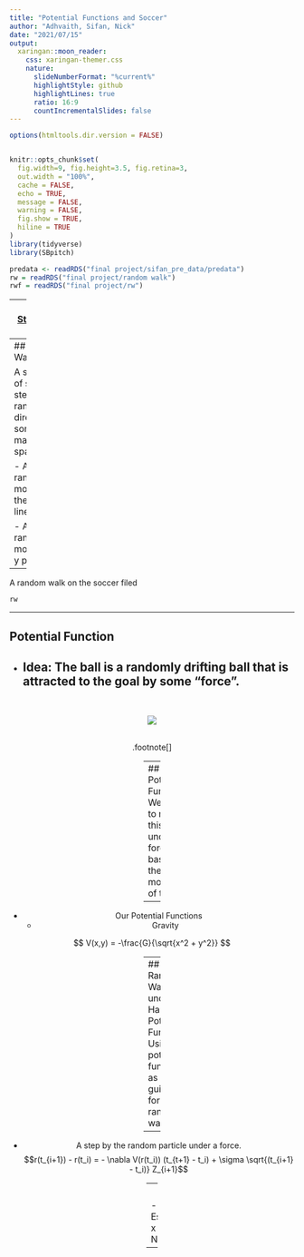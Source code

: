 ---
title: "Potential Functions and Soccer"
author: "Adhvaith, Sifan, Nick"
date: "2021/07/15"
output:
  xaringan::moon_reader:
    css: xaringan-themer.css
    nature:
      slideNumberFormat: "%current%"
      highlightStyle: github
      highlightLines: true
      ratio: 16:9
      countIncrementalSlides: false
---

```{r setup, include=FALSE}
options(htmltools.dir.version = FALSE)


knitr::opts_chunk$set(
  fig.width=9, fig.height=3.5, fig.retina=3,
  out.width = "100%",
  cache = FALSE,
  echo = TRUE,
  message = FALSE, 
  warning = FALSE,
  fig.show = TRUE,
  hiline = TRUE
)
library(tidyverse)
library(SBpitch)

predata <- readRDS("final project/sifan_pre_data/predata")
rw = readRDS("final project/random walk")
rwf = readRDS("final project/rw")
```


---
## [StasbombR Data](https://github.com/statsbomb/StatsBombR)
```{r, echo=F}
DT::datatable(head(predata), fillContainer = FALSE, options = list(pageLength = 6))
```



####Data provided by [Statsbomb](https://github.com/statsbomb/open-data)


---
## Random Walk

A sequence of some steps in random directions on some mathematical space.

- A point randomly moves along the integer line

- A point randomly moves on x-y plane

--

A random walk on the soccer filed

```{r, echo=F, warning=F, message=F}
rw
```



---

## Potential Function

- Idea: The ball is a randomly drifting ball that is attracted to the goal by some "force". 
--
<br>

<center>![](https://cdn.kastatic.org/googleusercontent/wBalF7MINVVbEksIOvIBlO6RupAqyg5yY7nkoZ5p3bPTBCGjkrWAyTQtspKaMm9BIWRlMKj089R3R15hBDI5yFY)

<br>
.footnote[]

---
## Potential Function
- We can try to model this underlying force based on the movements of the ball

--

- Our Potential Functions
  - Gravity

$$ V(x,y) = -\frac{G}{\sqrt{x^2 + y^2}} $$




---
## Random Walk under Harmonic Potential Function
Using potential function as a guidance for random walk

--

- A step by the random particle under a force.
$$r(t_{i+1}) - r(t_i) = - \nabla V(r(t_i)) (t_{t+1} - t_i) + \sigma \sqrt{(t_{i+1} - t_i)} Z_{i+1}$$

--
<br>

- Small_Change = Estimated_Velocity x TimeStep + Noise 


---